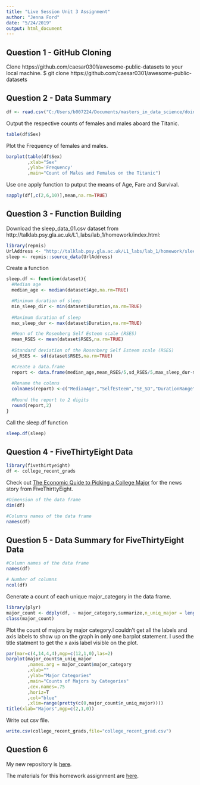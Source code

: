 ```yaml
---
title: "Live Session Unit 3 Assignment"
author: "Jenna Ford"
date: "5/24/2019"
output: html_document
---
```


## Question 1 - GitHub Cloning
Clone https://github.com/caesar0301/awesome-public-datasets to your local machine.
$ git clone https://github.com/caesar0301/awesome-public-datasets

## Question 2 - Data Summary

```r
df <- read.csv("C:/Users/b007224/Documents/masters_in_data_science/doing_data_science/awesome-public-datasets/Datasets/titanic.csv/titanic.csv",header=TRUE)
```

Output the respective counts of females and males aboard the Titanic.

```r
table(df$Sex)
```

Plot the Frequency of females and males.

```r
barplot(table(df$Sex)
        ,xlab="Sex"
        ,ylab='Frequency'
        ,main="Count of Males and Females on the Titanic")
```

Use one apply function to putput the means of Age, Fare and Survival.

```r
sapply(df[,c(2,6,10)],mean,na.rm=TRUE)
```

## Question 3 - Function Building

Download the sleep_data_01.csv dataset from http://talklab.psy.gla.ac.uk/L1_labs/lab_1/homework/index.html:

```r
library(repmis)
UrlAddress <- "http://talklab.psy.gla.ac.uk/L1_labs/lab_1/homework/sleep_data_01.csv"
sleep <- repmis::source_data(UrlAddress)
```
Create a function

```r
sleep.df <- function(dataset){
  #Median age
  median_age <- median(dataset$Age,na.rm=TRUE)

  #Minimum duration of sleep
  min_sleep_dir <- min(dataset$Duration,na.rm=TRUE)
 
  #Maximum duration of sleep
  max_sleep_dur <- max(dataset$Duration,na.rm=TRUE)

  #Mean of the Rosenberg Self Esteem scale (RSES)
  mean_RSES <- mean(dataset$RSES,na.rm=TRUE)
 
  #Standard deviation of the Rosenberg Self Esteem scale (RSES)
  sd_RSES <- sd(dataset$RSES,na.rm=TRUE)

  #Create a data.frame
  report <- data.frame(median_age,mean_RSES/5,sd_RSES/5,max_sleep_dur-min_sleep_dir)
 
  #Rename the colmns
  colnames(report) <-c("MedianAge","SelfEsteem","SE_SD","DurationRange")
  
  #Round the report to 2 digits
  round(report,2)
}
```

Call the sleep.df function

```r
sleep.df(sleep)
```

## Question 4 - FiveThirtyEight Data

```r
library(fivethirtyeight)
df <- college_recent_grads
```

Check out [The Economic Quide to Picking a College Major](http://fivethirtyeight.com/features/the-economic-guide-to-picking-a-college-major/)
for the news story from FiveThirttyEight.

```r
#Dimension of the data frame
dim(df)

#Columns names of the data frame
names(df)
```

## Question 5 - Data Summary for FiveThirtyEight Data

```r
#Column names of the data frame
names(df)

# Number of columns
ncol(df)
```

Generate a count of each unique major_category in the data frame.

```r
library(plyr)
major_count <- ddply(df, ~ major_category,summarize,n_uniq_major = length(unique(major)))
class(major_count)
```

Plot the count of majors by major category.I couldn't get all the labels and axis labels to show up on the graph in only one barplot statement. I used the title statment to get the x axis label visible on the plot.

```r
par(mar=c(4,14,4,4),mgp=c(12,1,0),las=2)
barplot(major_count$n_uniq_major
        ,names.arg = major_count$major_category
        ,xlab=""
        ,ylab="Major Categories"
        ,main="Counts of Majors by Categories"
        ,cex.names=.75
        ,horiz=T
        ,col="blue"
        ,xlim=range(pretty(c(0,major_count$n_uniq_major))))
title(xlab="Majors",mgp=c(2,1,0))
```

Write out csv file.
```r
write.csv(college_recent_grads,file="college_recent_grad.csv")
```

## Question 6

My new repository is [here](https://github.com/JennaFord/SMU-MSDS).

The materials for this homework assignment are [here](https://github.com/JennaFord/SMU-MSDS/tree/master/DDS/Homework/Week3).